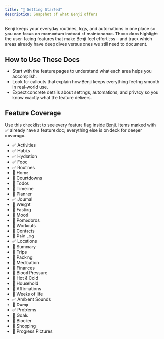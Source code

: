 ```yaml
---
title: "🚀 Getting Started"
description: Snapshot of what Benji offers
---
```


Benji keeps your everyday routines, logs, and automations in one place so you can focus on momentum instead of maintenance. These docs highlight the user-facing features that make Benji feel effortless—and track which areas already have deep dives versus ones we still need to document.

## How to Use These Docs

- Start with the feature pages to understand what each area helps you accomplish.
- Look for callouts that explain how Benji keeps everything feeling smooth in real-world use.
- Expect concrete details about settings, automations, and privacy so you know exactly what the feature delivers.

<Cards>
  <Card title="🎯 Activities" href="/docs/features/activities" />
  <Card title="💧 Hydration" href="/docs/features/hydration" />
  <Card title="🍽️ Food Tracking" href="/docs/features/food" />
  <Card title="🌱 Habit Tracking" href="/docs/features/habits" />
  <Card title="📍 Locations" href="/docs/features/locations" />
  <Card title="📓 Journal" href="/docs/features/journal" />
  <Card title="🛠️ Problems" href="/docs/features/problems" />
  <Card title="🎵 Ambient Sounds" href="/docs/features/ambient-sounds" />
  <Card title="🧩 Routine Builder" href="/docs/features/routines" />
</Cards>

## Feature Coverage

Use this checklist to see every feature flag inside Benji. Items marked with ✅ already have a feature doc; everything else is on deck for deeper coverage.

- ✅ Activities
- ✅ Habits
- ✅ Hydration
- ✅ Food
- ✅ Routines
- 📝 Home
- 📝 Countdowns
- 📝 Todos
- 📝 Timeline
- 📝 Planner
- ✅ Journal
- 📝 Weight
- 📝 Fasting
- 📝 Mood
- 📝 Pomodoros
- 📝 Workouts
- 📝 Contacts
- 📝 Pain Log
- ✅ Locations
- 📝 Summary
- 📝 Trips
- 📝 Packing
- 📝 Medication
- 📝 Finances
- 📝 Blood Pressure
- 📝 Hot & Cold
- 📝 Household
- 📝 Affirmations
- 📝 Weeks of life
- ✅ Ambient Sounds
- 📝 Dump
- ✅ Problems
- 📝 Goals
- 📝 Blocker
- 📝 Shopping
- 📝 Progress Pictures
